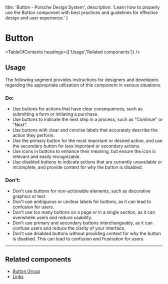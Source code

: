 
  title: 'Button - Porsche Design System',
  description: 'Learn how to properly use the Button component with best practices and guidelines for effective design and user experience.'
}

# Button <ComponentStatus tagName="p-button"></ComponentStatus>

<TableOfContents headings={['Usage','Related components']} />

## Usage

The following segment provides instructions for designers and developers regarding the appropriate utilization of this
component in various situations.

### Do:

- Use buttons for actions that have clear consequences, such as submitting a form or initiating a purchase.
- Use buttons to indicate the next step in a process, such as "Continue" or "Next".
- Use buttons with clear and concise labels that accurately describe the action they perform.
- Use the primary button for the most important or desired action, and use the secondary button for less important or
secondary actions.
- Use icons in buttons to enhance their meaning, but ensure the icon is relevant and easily recognizable.
- Use disabled buttons to indicate actions that are currently unavailable or incomplete, and provide context for why the
button is disabled.

### Don't:

- Don't use buttons for non-actionable elements, such as decorative graphics or text.
- Don't use ambiguous or unclear labels for buttons, as it can lead to confusion for users.
- Don't use too many buttons on a page or in a single section, as it can overwhelm users and reduce usability.
- Don't use primary and secondary buttons interchangeably, as it can confuse users and reduce the clarity of your
interface.
- Don't use disabled buttons without providing context for why the button is disabled. This can lead to confusion and
frustration for users.

---

## Related components

- [Button Group](/components/button-group/)
- [Links](/components/link/)